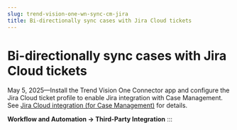 ```yaml
---
slug: trend-vision-one-wn-sync-cm-jira
title: Bi-directionally sync cases with Jira Cloud tickets
---
```

# Bi-directionally sync cases with Jira Cloud tickets

May 5, 2025—Install the Trend Vision One Connector app and configure the Jira Cloud ticket profile to enable Jira integration with Case Management. See [Jira Cloud integration (for Case Management)](jira-cloud-integration.mdx) for details.

**Workflow and Automation → Third-Party Integration**
:::
